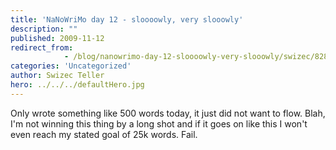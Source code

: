 ```yaml
---
title: 'NaNoWriMo day 12 - sloooowly, very slooowly'
description: ""
published: 2009-11-12
redirect_from: 
            - /blog/nanowrimo-day-12-sloooowly-very-slooowly/swizec/828
categories: 'Uncategorized'
author: Swizec Teller
hero: ../../../defaultHero.jpg
---
```

Only wrote something like 500 words today, it just did not want to flow. Blah, I'm not winning this thing by a long shot and if it goes on like this I won't even reach my stated goal of 25k words. Fail.

>